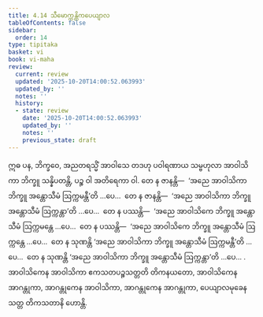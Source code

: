 ```yaml
---
title: 4.14 သီမောက္ကန္တိကပေယျာလ
tableOfContents: false
sidebar:
  order: 14
type: tipitaka
basket: vi
book: vi-maha
review:
  current: review
  updated: '2025-10-20T14:00:52.063993'
  updated_by: ''
  notes: ''
  history:
  - state: review
    date: '2025-10-20T14:00:52.063993'
    updated_by: ''
    notes: ''
    previous_state: draft
---
```



<DynamicBreadcrumb />


<ReviewStatus review={frontmatter.review} showDetails={true} />

<HypothesisAnnotation frontmatter={frontmatter} />

<Division number="227" book="vi-maha" e="ch" v="3" p="244">

<Paragraph number="1047" book="vi-maha">
ဣဓ ပန, ဘိက္ခဝေ, အညတရသ္မိံ အာဝါသေ တဒဟု ပဝါရဏာယ သမ္ဗဟုလာ အာဝါသိကာ ဘိက္ခူ သန္နိပတန္တိ, ပဉ္စ ဝါ အတိရေကာ ဝါ. တေ န ဇာနန္တိ—  ‘အညေ အာဝါသိကာ ဘိက္ခူ အန္တောသီမံ ဩက္ကမန္တီ’တိ …ပေ…  တေ န ဇာနန္တိ—  ‘အညေ အာဝါသိကာ ဘိက္ခူ အန္တောသီမံ ဩက္ကန္တာ’တိ …ပေ…  တေ န ပဿန္တိ—  ‘အညေ အာဝါသိကေ ဘိက္ခူ အန္တောသီမံ ဩက္ကမန္တေ …ပေ…  တေ န ပဿန္တိ—  ‘အညေ အာဝါသိကေ ဘိက္ခူ အန္တောသီမံ ဩက္ကန္တေ …ပေ…  တေ န သုဏန္တိ ‘အညေ အာဝါသိကာ ဘိက္ခူ အန္တောသီမံ ဩက္ကမန္တီ’တိ …ပေ…  တေ န သုဏန္တိ ‘အညေ အာဝါသိကာ ဘိက္ခူ အန္တောသီမံ ဩက္ကန္တာ’တိ …ပေ… .
</Paragraph>

<Paragraph number="1048" book="vi-maha">
အာဝါသိကေန အာဝါသိကာ ဧကသတပဉ္စသတ္တတိ တိကနယတော, အာဝါသိကေန အာဂန္တုကာ, အာဂန္တုကေန အာဝါသိကာ, အာဂန္တုကေန အာဂန္တုကာ, ပေယျာလမုခေန သတ္တ တိကသတာနိ ဟောန္တိ.
</Paragraph>
</Division>